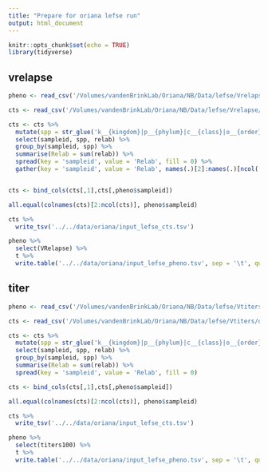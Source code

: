 ```yaml
---
title: "Prepare for oriana lefse run"
output: html_document
---
```


```r
knitr::opts_chunk$set(echo = TRUE)
library(tidyverse)
```

## vrelapse

```r
pheno <- read_csv('/Volumes/vandenBrinkLab/Oriana/NB/Data/lefse/Vrelapse/pheno_baseline_VRelapse.csv')

cts <- read_csv('/Volumes/vandenBrinkLab/Oriana/NB/Data/lefse/Vrelapse/otu_baseline_VRelapse.csv')

cts <- cts %>% 
  mutate(spp = str_glue('k__{kingdom}|p__{phylum}|c__{class}|o__{order}|f__{family}|g__{genus}|s__{species}')) %>% 
  select(sampleid, spp, relab) %>% 
  group_by(sampleid, spp) %>% 
  summarise(Relab = sum(relab)) %>% 
  spread(key = 'sampleid', value = 'Relab', fill = 0) %>% 
  gather(key = 'sampleid', value = 'Relab', names(.)[2]:names(.)[ncol(.)])


cts <- bind_cols(cts[,1],cts[,pheno$sampleid])

all.equal(colnames(cts)[2:ncol(cts)], pheno$sampleid)

cts %>% 
  write_tsv('../../data/oriana/input_lefse_cts.tsv')

pheno %>% 
  select(VRelapse) %>% 
  t %>% 
  write.table('../../data/oriana/input_lefse_pheno.tsv', sep = '\t', quote = F, row.names = T, col.names = F )

```

## titer

```r
pheno <- read_csv('/Volumes/vandenBrinkLab/Oriana/NB/Data/lefse/Vtiters/pheno_baseline_titers.csv')

cts <- read_csv('/Volumes/vandenBrinkLab/Oriana/NB/Data/lefse/Vtiters/otu_baseline_titers.csv')

cts <- cts %>% 
  mutate(spp = str_glue('k__{kingdom}|p__{phylum}|c__{class}|o__{order}|f__{family}|g__{genus}|s__{species}')) %>% 
  select(sampleid, spp, relab) %>% 
  group_by(sampleid, spp) %>% 
  summarise(Relab = sum(relab)) %>% 
  spread(key = 'sampleid', value = 'Relab', fill = 0)

cts <- bind_cols(cts[,1],cts[,pheno$sampleid])

all.equal(colnames(cts)[2:ncol(cts)], pheno$sampleid)

cts %>% 
  write_tsv('../../data/oriana/input_lefse_cts.tsv')

pheno %>% 
  select(titers100) %>% 
  t %>% 
  write.table('../../data/oriana/input_lefse_pheno.tsv', sep = '\t', quote = F, row.names = T, col.names = F )

```
